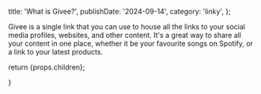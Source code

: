 
  title: 'What is Givee?',
  publishDate: '2024-09-14',
  category: 'linky',
};

Givee is a single link that you can use to house all the links to your social media profiles, websites, and other content. It's a great way to share all your content in one place, whether it be your favourite songs on Spotify, or a link to your latest products.

return <ArticleTemplate meta={metadata}>{props.children}</ArticleTemplate>;

}
